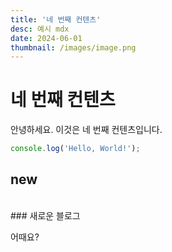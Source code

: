 ```yaml
---
title: '네 번째 컨텐츠'
desc: 예시 mdx
date: 2024-06-01
thumbnail: /images/image.png
---
```


# 네 번째 컨텐츠

안녕하세요. 이것은 네 번째 컨텐츠입니다.

```javascript
console.log('Hello, World!');
```

## new

<br />
### 새로운 블로그

어때요?
